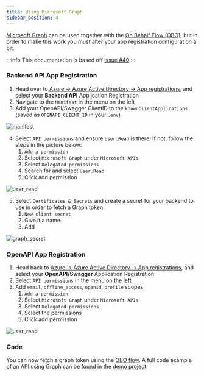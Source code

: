 ```yaml
---
title: Using Microsoft Graph
sidebar_position: 4
---
```


[Microsoft Graph](https://docs.microsoft.com/en-us/graph/overview) can be used together with the
[On Behalf Flow (OBO)](https://docs.microsoft.com/en-us/azure/active-directory/develop/v2-oauth2-on-behalf-of-flow),
but in order to make this work you must alter your app registration configuration a bit.

:::info
This documentation is based off [issue #40](https://github.com/Intility/fastapi-azure-auth/issues/40)
:::


### Backend API App Registration
1. Head over to [Azure -> Azure Active Directory -> App registrations](https://portal.azure.com/#blade/Microsoft_AAD_IAM/ActiveDirectoryMenuBlade/RegisteredApps),
and select your **Backend API** Application Registration
2. Navigate to the `Manifest` in the menu on the left
3. Add your OpenAPI/Swagger ClientID to the `knownClientApplications` (saved as `OPENAPI_CLIENT_ID` in your `.env`)

![manifest](../../static/img/usage-and-faq/manifest.png)


4. Select `API permissions` and ensure `User.Read` is there. If not, follow the steps in the picture below:
    1. `Add a permission`
    2. Select `Microsoft Graph` under `Microsoft APIs`
    3. Select `Delegated permissions`
    4. Search for and select `User.Read`
    5. Click add permission

![user_read](../../static/img/usage-and-faq/user_read.png)


5. Select `Certificates & Secrets` and create a secret for your backend to use in order to fetch a Graph token
    1. `New client secret`
    2. Give it a name
    3. Add

![graph_secret](../../static/img/usage-and-faq/graph_secret.png)



### OpenAPI App Registration

1. Head back to [Azure -> Azure Active Directory -> App registrations](https://portal.azure.com/#blade/Microsoft_AAD_IAM/ActiveDirectoryMenuBlade/RegisteredApps),
and select your **OpenAPI/Swagger** Application Registration
2. Select `API permissions` in the menu on the left
3. Add `email`, `offline_access`, `openid`, `profile` scopes
    1. `Add a permission`
    2. Select `Microsoft Graph` under `Microsoft APIs`
    3. Select `Delegated permissions`
    4. Select the permissions
    5. Click add permission

![user_read](../../static/img/usage-and-faq/openapi_scopes.png)


### Code
You can now fetch a graph token using the
[OBO flow](https://docs.microsoft.com/en-us/azure/active-directory/develop/v2-oauth2-on-behalf-of-flow).
A full code example of an API using Graph can be found in the
[demo project](https://github.com/Intility/fastapi-azure-auth/blob/main/demo_project/api/api_v1/endpoints/graph.py).
